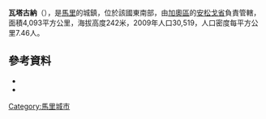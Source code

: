 '''瓦塔古納'''（{{lang-fr|Ouattagouna}}），是[[馬里|馬里]]的城鎮，位於該國東南部，由[[加奧區|加奧區]]的[[安松戈省|安松戈省]]負責管轄，面積4,093平方公里，海拔高度242米，2009年人口30,519，人口密度每平方公里7.46人。

==參考資料==
*{{citation | title=Plan de Sécurite Alimentaire Commune Rurale de Ouatagouna 2005-2009 | publisher=Commissariat à la Sécurité Alimentaire, République du Mali, USAID-Mali | year=2005 | url=http://www.aec.msu.edu/fs2/mali_fd_strtgy/plans/gao/Ansongo/P_S_A_Ouatagouna_vf.pdf | language=fr | deadurl=yes | archiveurl=https://web.archive.org/web/20110906161105/http://www.aec.msu.edu/fs2/mali_fd_strtgy/plans/gao/Ansongo/P_S_A_Ouatagouna_vf.pdf | archivedate=2011-09-06 }}
*{{citation | url=http://instat.gov.ml/documentation/gao.pdf | publisher=République de Mali: Institut National de la Statistique | title=Resultats Provisoires RGPH 2009 (Région de Gao) | language=fr | accessdate=2015-07-25 | archive-date=2012-07-27 | archive-url=https://web.archive.org/web/20120727120256/http://instat.gov.ml/documentation/gao.pdf | dead-url=no }}

{{Coord|15|11|3|N|0|43|18|E|display=title}}

{{加奧區}}

[[Category:馬里城市|Category:馬里城市]]


{{Mali-geo-stub}}